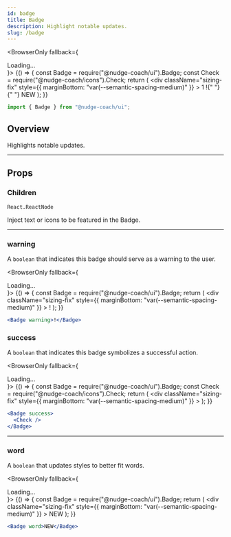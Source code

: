 ```yaml
---
id: badge
title: Badge
description: Highlight notable updates.
slug: /badge
---
```



<BrowserOnly fallback={<div>Loading...</div>}>
  {() => {
    const Badge = require("@nudge-coach/ui").Badge;
    const Check = require("@nudge-coach/icons").Check;
    return (
      <div
        className="sizing-fix"
        style={{ marginBottom: "var(--semantic-spacing-medium)" }}
      >
        <Badge>1</Badge> <Badge warning>!</Badge>{" "}
        <Badge success>
          <Check />
        </Badge>{" "}
        <Badge word>NEW</Badge>
      </div>
    );
  }}
</BrowserOnly>

```jsx
import { Badge } from "@nudge-coach/ui";
```

## Overview

Highlights notable updates.

---

## Props

### Children

`React.ReactNode`

Inject text or icons to be featured in the Badge.

---

### warning

A `boolean` that indicates this badge should serve as a warning to the user.

<BrowserOnly fallback={<div>Loading...</div>}>
  {() => {
    const Badge = require("@nudge-coach/ui").Badge;
    return (
      <div
        className="sizing-fix"
        style={{ marginBottom: "var(--semantic-spacing-medium)" }}
      >
        <Badge warning>!</Badge>
      </div>
    );
  }}
</BrowserOnly>

```jsx
<Badge warning>!</Badge>
```

### success

A `boolean` that indicates this badge symbolizes a successful action.

<BrowserOnly fallback={<div>Loading...</div>}>
  {() => {
    const Badge = require("@nudge-coach/ui").Badge;
    const Check = require("@nudge-coach/icons").Check;
    return (
      <div
        className="sizing-fix"
        style={{ marginBottom: "var(--semantic-spacing-medium)" }}
      >
        <Badge success>
          <Check />
        </Badge>
      </div>
    );
  }}
</BrowserOnly>

```jsx
<Badge success>
  <Check />
</Badge>
```

---

### word

A `boolean` that updates styles to better fit words.

<BrowserOnly fallback={<div>Loading...</div>}>
  {() => {
    const Badge = require("@nudge-coach/ui").Badge;
    return (
      <div
        className="sizing-fix"
        style={{ marginBottom: "var(--semantic-spacing-medium)" }}
      >
        <Badge word>NEW</Badge>
      </div>
    );
  }}
</BrowserOnly>

```jsx
<Badge word>NEW</Badge>
```
